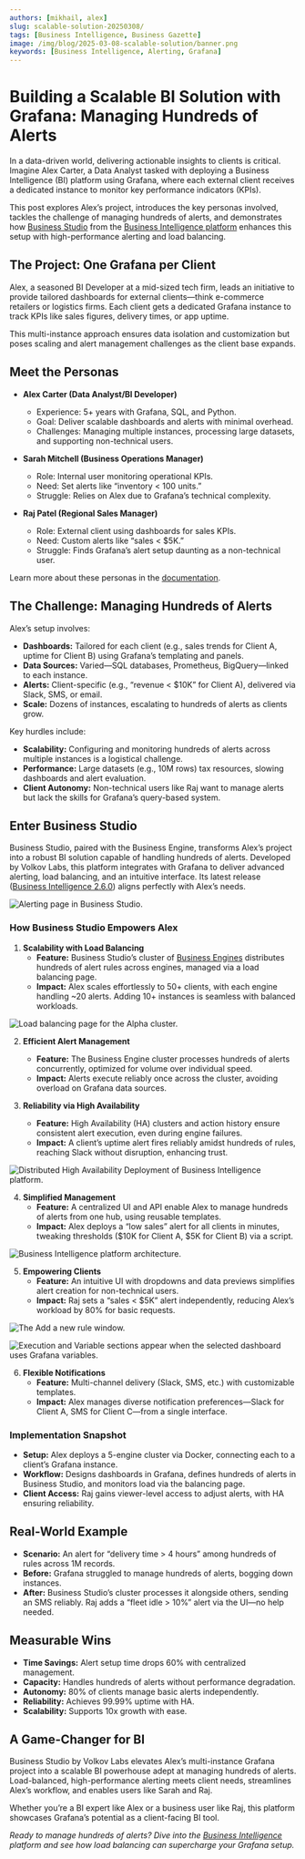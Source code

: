 ```yaml
---
authors: [mikhail, alex]
slug: scalable-solution-20250308/
tags: [Business Intelligence, Business Gazette]
image: /img/blog/2025-03-08-scalable-solution/banner.png
keywords: [Business Intelligence, Alerting, Grafana]
---
```



# Building a Scalable BI Solution with Grafana: Managing Hundreds of Alerts

In a data-driven world, delivering actionable insights to clients is critical. Imagine Alex Carter, a Data Analyst tasked with deploying a Business Intelligence (BI) platform using Grafana, where each external client receives a dedicated instance to monitor key performance indicators (KPIs).

This post explores Alex’s project, introduces the key personas involved, tackles the challenge of managing hundreds of alerts, and demonstrates how [Business Studio](/big/studio/) from the [Business Intelligence platform](/big/) enhances this setup with high-performance alerting and load balancing.

<Youtube
  id="aOFfKYsZ9XM"
  title="Building a Scalable BI Solution with Grafana: Managing Hundreds of Alerts."
/>

## The Project: One Grafana per Client

Alex, a seasoned BI Developer at a mid-sized tech firm, leads an initiative to provide tailored dashboards for external clients—think e-commerce retailers or logistics firms. Each client gets a dedicated Grafana instance to track KPIs like sales figures, delivery times, or app uptime.

This multi-instance approach ensures data isolation and customization but poses scaling and alert management challenges as the client base expands.

## Meet the Personas

- **Alex Carter (Data Analyst/BI Developer)**

  - Experience: 5+ years with Grafana, SQL, and Python.
  - Goal: Deliver scalable dashboards and alerts with minimal overhead.
  - Challenges: Managing multiple instances, processing large datasets, and supporting non-technical users.

- **Sarah Mitchell (Business Operations Manager)**

  - Role: Internal user monitoring operational KPIs.
  - Need: Set alerts like “inventory < 100 units.”
  - Struggle: Relies on Alex due to Grafana’s technical complexity.

- **Raj Patel (Regional Sales Manager)**
  - Role: External client using dashboards for sales KPIs.
  - Need: Custom alerts like “sales < $5K.”
  - Struggle: Finds Grafana’s alert setup daunting as a non-technical user.

Learn more about these personas in the [documentation](/big/personas/).

## The Challenge: Managing Hundreds of Alerts

Alex’s setup involves:

- **Dashboards:** Tailored for each client (e.g., sales trends for Client A, uptime for Client B) using Grafana’s templating and panels.
- **Data Sources:** Varied—SQL databases, Prometheus, BigQuery—linked to each instance.
- **Alerts:** Client-specific (e.g., “revenue < $10K” for Client A), delivered via Slack, SMS, or email.
- **Scale:** Dozens of instances, escalating to hundreds of alerts as clients grow.

Key hurdles include:

- **Scalability:** Configuring and monitoring hundreds of alerts across multiple instances is a logistical challenge.
- **Performance:** Large datasets (e.g., 10M rows) tax resources, slowing dashboards and alert evaluation.
- **Client Autonomy:** Non-technical users like Raj want to manage alerts but lack the skills for Grafana’s query-based system.

## Enter Business Studio

Business Studio, paired with the Business Engine, transforms Alex’s project into a robust BI solution capable of handling hundreds of alerts. Developed by Volkov Labs, this platform integrates with Grafana to deliver advanced alerting, load balancing, and an intuitive interface. Its latest release ([Business Intelligence 2.6.0](/big/release/)) aligns perfectly with Alex’s needs.

<Image
  title="Alerting page in Business Studio."
  src="/img/blog/2025-03-02-big-2.6.0/page-alerting.png"
/>

### How Business Studio Empowers Alex

1. **Scalability with Load Balancing**
   - **Feature:** Business Studio’s cluster of [Business Engines](/big/studio/manage-business-engines/) distributes hundreds of alert rules across engines, managed via a load balancing page.
   - **Impact:** Alex scales effortlessly to 50+ clients, with each engine handling ~20 alerts. Adding 10+ instances is seamless with balanced workloads.

<Image
  title="Load balancing page for the Alpha cluster."
  src="/img/blog/2025-02-14-big-2.5.0/cluster-lb.png"
/>

2. **Efficient Alert Management**

   - **Feature:** The Business Engine cluster processes hundreds of alerts concurrently, optimized for volume over individual speed.
   - **Impact:** Alerts execute reliably once across the cluster, avoiding overload on Grafana data sources.

3. **Reliability via High Availability**
   - **Feature:** High Availability (HA) clusters and action history ensure consistent alert execution, even during engine failures.
   - **Impact:** A client’s uptime alert fires reliably amidst hundreds of rules, reaching Slack without disruption, enhancing trust.

<Image
  title="Distributed High Availability Deployment of Business Intelligence platform."
  src="/img/big/high-availability/overview.png"
/>

4. **Simplified Management**
   - **Feature:** A centralized UI and API enable Alex to manage hundreds of alerts from one hub, using reusable templates.
   - **Impact:** Alex deploys a “low sales” alert for all clients in minutes, tweaking thresholds ($10K for Client A, $5K for Client B) via a script.

<Image
  title="Business Intelligence platform architecture."
  src="/img/big/platform.png"
/>

5. **Empowering Clients**
   - **Feature:** An intuitive UI with dropdowns and data previews simplifies alert creation for non-technical users.
   - **Impact:** Raj sets a “sales < $5K” alert independently, reducing Alex’s workload by 80% for basic requests.

<Image
  title="The Add a new rule window."
  src="/img/big/business-alerting/new-rule.png"
/>

<Image
  title="Execution and Variable sections appear when the selected dashboard uses Grafana variables."
  src="/img/big/business-alerting/exec.png"
/>

6. **Flexible Notifications**
   - **Feature:** Multi-channel delivery (Slack, SMS, etc.) with customizable templates.
   - **Impact:** Alex manages diverse notification preferences—Slack for Client A, SMS for Client C—from a single interface.

### Implementation Snapshot

- **Setup:** Alex deploys a 5-engine cluster via Docker, connecting each to a client’s Grafana instance.
- **Workflow:** Designs dashboards in Grafana, defines hundreds of alerts in Business Studio, and monitors load via the balancing page.
- **Client Access:** Raj gains viewer-level access to adjust alerts, with HA ensuring reliability.

## Real-World Example

- **Scenario:** An alert for “delivery time > 4 hours” among hundreds of rules across 1M records.
- **Before:** Grafana struggled to manage hundreds of alerts, bogging down instances.
- **After:** Business Studio’s cluster processes it alongside others, sending an SMS reliably. Raj adds a “fleet idle > 10%” alert via the UI—no help needed.

## Measurable Wins

- **Time Savings:** Alert setup time drops 60% with centralized management.
- **Capacity:** Handles hundreds of alerts without performance degradation.
- **Autonomy:** 80% of clients manage basic alerts independently.
- **Reliability:** Achieves 99.99% uptime with HA.
- **Scalability:** Supports 10x growth with ease.

## A Game-Changer for BI

Business Studio by Volkov Labs elevates Alex’s multi-instance Grafana project into a scalable BI powerhouse adept at managing hundreds of alerts. Load-balanced, high-performance alerting meets client needs, streamlines Alex’s workflow, and enables users like Sarah and Raj.

Whether you’re a BI expert like Alex or a business user like Raj, this platform showcases Grafana’s potential as a client-facing BI tool.

_Ready to manage hundreds of alerts? Dive into the [Business Intelligence](/big/) platform and see how load balancing can supercharge your Grafana setup._

<Feedback />
